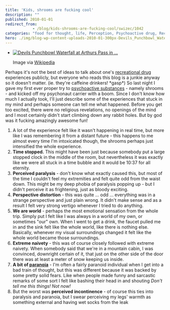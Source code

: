 ```yaml
---
title: 'Kids, shrooms are fucking cool'
description: ""
published: 2010-01-01
redirect_from: 
            - /blog/kids-shrooms-are-fucking-cool/swizec/1042
categories: "food for thought, life, Perception, Psychoactive drug, Recreational drug use, Uncategorized"
hero: ./img/blog-wp-content-uploads-2010-01-300px-Devils_Punchbowl_Waterfall%2C_New_Zealand.jpg
---
```

- [![Devils Punchbowl Waterfall at Arthurs Pass in ...](./img/blog-wp-content-uploads-2010-01-300px-Devils_Punchbowl_Waterfall%2C_New_Zealand.jpg "Devils Punchbowl Waterfall at Arthurs Pass in ...")](http://commons.wikipedia.org/wiki/Image:Devils_Punchbowl_Waterfall%2C_New_Zealand.jpg)

  Image via [Wikipedia](http://commons.wikipedia.org/wiki/Image:Devils_Punchbowl_Waterfall%2C_New_Zealand.jpg)

Perhaps it&#x27;s not the best of ideas to talk about one&#x27;s [recreational drug](http://en.wikipedia.org/wiki/Recreational_drug_use "Recreational drug use") experiences publicly, but everyone who reads this blog is a junkie anyway so it doesn&#x27;t matter. (ie. they&#x27;re caffeine drinkers! \*gasp\*) So last night I gave my first ever proper try to [psychoactive substances](http://en.wikipedia.org/wiki/Psychoactive_drug "Psychoactive drug") - namely shrooms - and kicked off my psychonaut carrier with a boom. Since I don&#x27;t know how much I actually took, I&#x27;ll just describe some of the experiences that stuck in my mind and perhaps someone can tell me what happened. Before you get too excited, there were no religious revelations, no openings of the mind and I most certainly didn&#x27;t start climbing down any rabbit holes. But by god was it fucking amazingly awesome fun!

1. A lot of the experience felt like it wasn&#x27;t happening in real time, but more like I was remembering it from a distant future - this happens to me almost every time I&#x27;m intoxicated though, the shrooms perhaps just intensified the whole experience.
2. **Time stopped.** This might have been just because somebody put a large stopped clock in the middle of the room, but nevertheless it was exactly like we were all stuck in a time bubble and it would be 10:37 for all eternity.
3. **Perceived paralysis** - don&#x27;t know what exactly caused this, but most of the time I couldn&#x27;t feel my extremities and felt quite odd from the waist down. This might be my deep phobia of paralysis popping up - but I didn&#x27;t perceive it as frightening, just as bloody exciting.
4. **Perspective distortion** - this was quite ... odd ... everything was in a strange perspective and just plain wrong. It didn&#x27;t make sense and as a result I felt very strong vertigo whenever I tried to do anything.
5. **We are world** - perhaps the most emotional sensation from the whole trip. Simply put I felt like I was always in a world of my own, or sometimes &quot;our&quot; own. When I went to get a drink, the faucet pulled me in and the sink felt like the whole world, like there is nothing else. Basically, whenever my visual surroundings changed it felt like the whole world became those surroundings.
6. **Extreme naivety** - this was of course closely followed with extreme naivety. When somebody said that we&#x27;re in a mountain cabin, I was convinced, downright certain of it, that just on the other side of the door there was at least a meter of snow keeping us inside.
7. **A bit of [paranoia](http://en.wikipedia.org/wiki/Paranoia "Paranoia")** - I&#x27;m often a fairly paranoid individual when I get into a bad train of thought, but this was different because it was backed by some pretty solid fears. Like when people made funny and sarcastic remarks of some sort I felt like bashing their head in and shouting _Don&#x27;t tell me this things! Not now!_
8. But the worst was **perceived incontinence** - of course this ties into paralysis and paranoia, but I swear perceiving my legs&#x27; warmth as something external and having wet socks from the leak